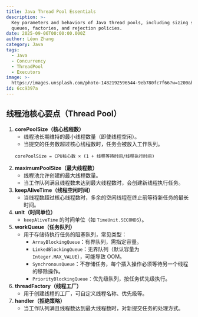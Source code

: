 ```yaml
---
title: Java Thread Pool Essentials
description: >-
  Key parameters and behaviors of Java thread pools, including sizing strategy,
  queues, factories, and rejection policies.
date: 2025-09-06T00:00:00.000Z
author: Léon Zhang
category: Java
tags:
  - Java
  - Concurrency
  - ThreadPool
  - Executors
image: >-
  https://images.unsplash.com/photo-1482192596544-9eb780fc7f66?w=1200&h=600&fit=crop
id: 6cc9397a
---
```


## 线程池核心要点（Thread Pool）

1. **corePoolSize（核心线程数）**
   - 线程池长期维持的最小线程数量（即使线程空闲）。
   - 当提交的任务数超过核心线程数时，任务会被放入工作队列。
   ```
   corePoolSize = CPU核心数 × (1 + 线程等待时间/线程执行时间)
   ```
2. **maximumPoolSize（最大线程数）**
   - 线程池允许创建的最大线程数量。
   - 当工作队列满且线程数未达到最大线程数时，会创建新线程执行任务。
3. **keepAliveTime（线程空闲时间）**
   - 当线程数超过核心线程数时，多余的空闲线程在终止前等待新任务的最长时间。
4. **unit（时间单位）**
   - `keepAliveTime` 的时间单位（如 `TimeUnit.SECONDS`）。
5. **workQueue（任务队列）**
   - 用于存储待执行任务的阻塞队列，常见类型：
     - `ArrayBlockingQueue`：有界队列，需指定容量。
     - `LinkedBlockingQueue`：无界队列（默认容量为 `Integer.MAX_VALUE`），可能导致 OOM。
     - `SynchronousQueue`：不存储任务，每个插入操作必须等待另一个线程的移除操作。
     - `PriorityBlockingQueue`：优先级队列，按任务优先级执行。
6. **threadFactory（线程工厂）**
   - 用于创建线程的工厂，可自定义线程名称、优先级等。
7. **handler（拒绝策略）**
   - 当工作队列满且线程数达到最大线程数时，对新提交任务的处理方式。

